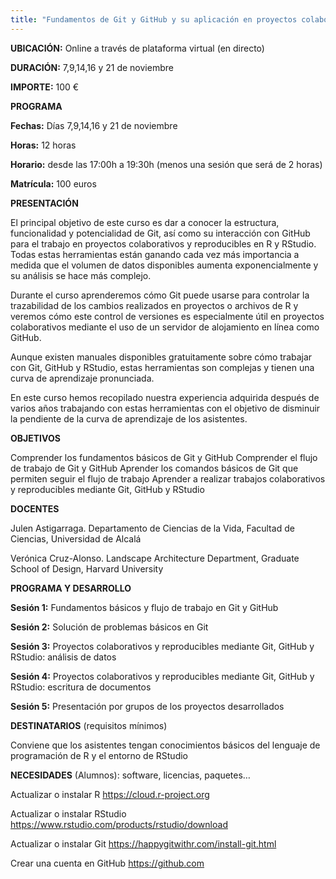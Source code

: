 ```yaml
---
title: "Fundamentos de Git y GitHub y su aplicación en proyectos colaborativos y reproducibles en R y RStudio"
---
```


**UBICACIÓN:** Online a través de plataforma virtual (en directo)

**DURACIÓN:** 7,9,14,16 y 21 de noviembre

**IMPORTE:** 100 €

**PROGRAMA**

**Fechas:** Días 7,9,14,16 y 21 de noviembre

**Horas:** 12 horas

**Horario:** desde las 17:00h a 19:30h (menos una sesión que será de 2 horas)

**Matrícula:** 100 euros

**PRESENTACIÓN**

El principal objetivo de este curso es dar a conocer la estructura, funcionalidad y potencialidad de Git, así como su interacción con GitHub para el trabajo en proyectos colaborativos y reproducibles en R y RStudio. Todas estas herramientas están ganando cada vez más importancia a medida que el volumen de datos disponibles aumenta exponencialmente y su análisis se hace más complejo.

Durante el curso aprenderemos cómo Git puede usarse para controlar la trazabilidad de los cambios realizados en proyectos o archivos de R y veremos cómo este control de versiones es especialmente útil en proyectos colaborativos mediante el uso de un servidor de alojamiento en línea como GitHub.

Aunque existen manuales disponibles gratuitamente sobre cómo trabajar con Git, GitHub y RStudio, estas herramientas son complejas y tienen una curva de aprendizaje pronunciada.

En este curso hemos recopilado nuestra experiencia adquirida después de varios años trabajando con estas herramientas con el objetivo de disminuir la pendiente de la curva de aprendizaje de los asistentes.

**OBJETIVOS**

Comprender los fundamentos básicos de Git y GitHub Comprender el flujo de trabajo de Git y GitHub Aprender los comandos básicos de Git que permiten seguir el flujo de trabajo Aprender a realizar trabajos colaborativos y reproducibles mediante Git, GitHub y RStudio

**DOCENTES**

Julen Astigarraga. Departamento de Ciencias de la Vida, Facultad de Ciencias, Universidad de Alcalá

Verónica Cruz-Alonso. Landscape Architecture Department, Graduate School of Design, Harvard University

**PROGRAMA Y DESARROLLO**

**Sesión 1:** Fundamentos básicos y flujo de trabajo en Git y GitHub

**Sesión 2:** Solución de problemas básicos en Git

**Sesión 3:** Proyectos colaborativos y reproducibles mediante Git, GitHub y RStudio: análisis de datos

**Sesión 4:** Proyectos colaborativos y reproducibles mediante Git, GitHub y RStudio: escritura de documentos

**Sesión 5:** Presentación por grupos de los proyectos desarrollados

**DESTINATARIOS** (requisitos mínimos)

Conviene que los asistentes tengan conocimientos básicos del lenguaje de programación de R y el entorno de RStudio

**NECESIDADES** (Alumnos): software, licencias, paquetes...

Actualizar o instalar R <https://cloud.r-project.org>

Actualizar o instalar RStudio <https://www.rstudio.com/products/rstudio/download>

Actualizar o instalar Git <https://happygitwithr.com/install-git.html>

Crear una cuenta en GitHub <https://github.com>
